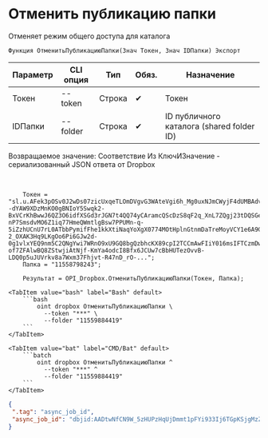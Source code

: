 ﻿---
sidebar_position: 2
---


# Отменить публикацию папки
 Отменяет режим общего доступа для каталога



`Функция ОтменитьПубликациюПапки(Знач Токен, Знач IDПапки) Экспорт`

  | Параметр | CLI опция | Тип | Обяз. | Назначение |
  |-|-|-|-|-|
  | Токен | --token | Строка | &#x2714; | Токен |
  | IDПапки | --folder | Строка | &#x2714; | ID публичного каталога (shared folder ID) |

  
  Возвращаемое значение:   Соответствие Из КлючИЗначение - сериализованный JSON ответа от Dropbox

<br/>




```bsl title="Пример использования для 1С:Предприятие/OneScript"
    Токен = "sl.u.AFek3pOSv0J2wDs07zicUxqeTLOmDVgvG3WAteVgi6h_Mg0uxNJmCWyjF4dUMBAdvOI4FsoQF--dYAW9XDzMnKO0gBNIoY5Swqk2-BxVCrKhBwwJ6QZ3O6idfXSGd3rJGN7t4QQ74yCAramcQScDzS8qF2q_XnL7ZQgj23tDQSGeR5eVr5dCNYLYRwGW7PSiCIjBahF6ONAsAEu12gYOLCGXVUz_KHC2r2FcU9g5HXRG98f7Oj8CYvAefpveb_Y6dacVOm1lDUVNx3QAX25rjfekBKpaZl_SZKvbxOp6J6RyFS4T4mfL_rElrLE2omIbc26pet_jbcX2xih6QyVttNENtrxm-nP7SmsdvMO6Z1iq77HmeQWmtlgBsw7PPUMn-q-5iZzhUCnU7rL0ATbbPymifFhe1kkXtiNaqYoXgX0774MOtHplnGtnmDaTreMoyVCY1e6A9GXyx9-2_OXAK3Hq9LKgOo6Pi6GJw2d-0g1vlxYEQ9nm5C2QNgYwi7WRnO9xU9GQ8bgQzbhcKX89cpI2TCCmAwFIiY016msIFTCzmDwGk0ppwg5N7a7q4wE0CmXOzz8HfjLjgog8F4dU_3oDAQDbmY5w1z0dB56sfNBRpNQZWRIeoV0uWKCXKGvYGOW-of7ZFAlwBQ8ZStwjiAtNjf-KmYa4odcI8Bfx6JCUw7cBbHUTezOvvB-LDQ0p5uJUVrkv8a7Wxm37Fhjvt-R47nD_rO-...";
    Папка = "11558798243";

    Результат = OPI_Dropbox.ОтменитьПубликациюПапки(Токен, Папка);
```
    

 <Tabs>
  
    <TabItem value="bash" label="Bash" default>
        ```bash
            oint dropbox ОтменитьПубликациюПапки \
              --token "***" \
              --folder "11559884419"
        ```
    </TabItem>
  
    <TabItem value="bat" label="CMD/Bat" default>
        ```batch
            oint dropbox ОтменитьПубликациюПапки ^
              --token "***" ^
              --folder "11559884419"
        ```
    </TabItem>
</Tabs>


```json title="Результат"
{
 ".tag": "async_job_id",
 "async_job_id": "dbjid:AADtwNfCN9W_5zHUPzHqUjDmmt1pFYi933Ij6TGpKSjgMzZpJsSyyGwalhvYCzHMZeCmjajZBlgvLOqk0jscPd5m"
}
```
